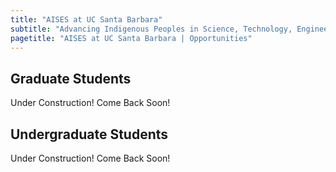 ```yaml
---
title: "AISES at UC Santa Barbara"
subtitle: "Advancing Indigenous Peoples in Science, Technology, Engineering & Math"
pagetitle: "AISES at UC Santa Barbara | Opportunities"
---
```


## Graduate Students
Under Construction! Come Back Soon!

## Undergraduate Students
Under Construction! Come Back Soon!